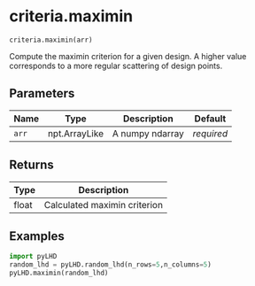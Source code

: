 # criteria.maximin { #pyLHD.criteria.maximin }

`criteria.maximin(arr)`

Compute the maximin criterion for a given design. A higher value corresponds to a more regular scattering of design points.

## Parameters

| Name   | Type          | Description     | Default    |
|--------|---------------|-----------------|------------|
| `arr`  | npt.ArrayLike | A numpy ndarray | _required_ |

## Returns

| Type   | Description                  |
|--------|------------------------------|
| float  | Calculated maximin criterion |

## Examples



```python
import pyLHD
random_lhd = pyLHD.random_lhd(n_rows=5,n_columns=5)
pyLHD.maximin(random_lhd)
```